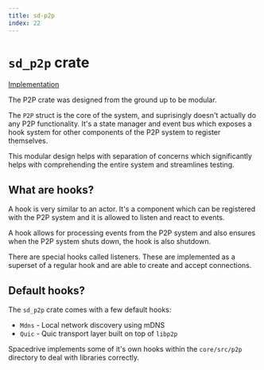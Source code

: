 ```yaml
---
title: sd-p2p
index: 22
---
```


# `sd_p2p` crate

[Implementation](https://github.com/spacedriveapp/spacedrive/tree/main/crates/p2p)

The P2P crate was designed from the ground up to be modular.

The `P2P` struct is the core of the system, and suprisingly doesn't actually do any P2P functionality. It's a state manager and event bus which exposes a hook system for other components of the P2P system to register themselves.

This modular design helps with separation of concerns which significantly helps with comprehending the entire system and streamlines testing.

## What are hooks?

A hook is very similar to an actor. It's a component which can be registered with the P2P system and it is allowed to listen and react to events.

A hook allows for processing events from the P2P system and also ensures when the P2P system shuts down, the hook is also shutdown.

There are special hooks called listeners. These are implemented as a superset of a regular hook and are able to create and accept connections.

## Default hooks?

The `sd_p2p` crate comes with a few default hooks:
 - `Mdns` - Local network discovery using mDNS
 - `Quic` - Quic transport layer built on top of `libp2p`

Spacedrive implements some of it's own hooks within the `core/src/p2p` directory to deal with libraries correctly.
